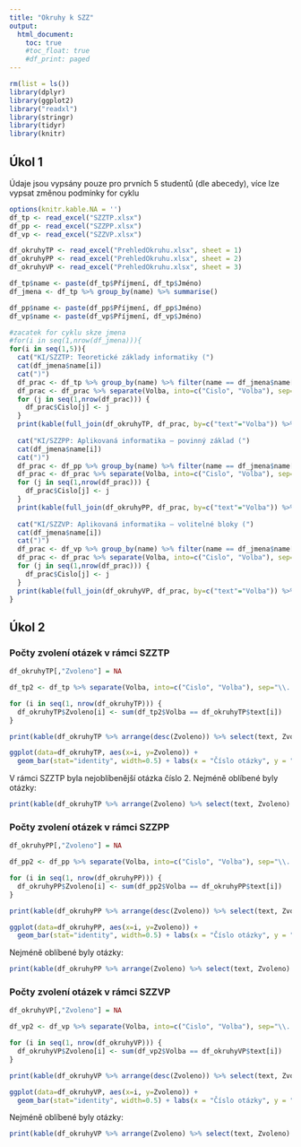 ```yaml
---
title: "Okruhy k SZZ"
output: 
  html_document:
    toc: true
    #toc_float: true
    #df_print: paged 
---
```


```r
rm(list = ls())
library(dplyr) 
library(ggplot2)
library("readxl")
library(stringr)
library(tidyr)
library(knitr)
```

## Úkol 1 

Údaje jsou vypsány pouze pro prvních 5 studentů (dle abecedy), více lze vypsat změnou podmínky for cyklu

```r
options(knitr.kable.NA = '')
df_tp <- read_excel("SZZTP.xlsx")
df_pp <- read_excel("SZZPP.xlsx")
df_vp <- read_excel("SZZVP.xlsx")

df_okruhyTP <- read_excel("PrehledOkruhu.xlsx", sheet = 1)
df_okruhyPP <- read_excel("PrehledOkruhu.xlsx", sheet = 2)
df_okruhyVP <- read_excel("PrehledOkruhu.xlsx", sheet = 3)

df_tp$name <- paste(df_tp$Příjmení, df_tp$Jméno)
df_jmena <- df_tp %>% group_by(name) %>% summarise()

df_pp$name <- paste(df_pp$Příjmení, df_pp$Jméno)
df_vp$name <- paste(df_vp$Příjmení, df_vp$Jméno)

#zacatek for cyklu skze jmena 
#for(i in seq(1,nrow(df_jmena))){
for(i in seq(1,5)){
  cat("KI/SZZTP: Teoretické základy informatiky (")
  cat(df_jmena$name[i]) 
  cat(")")
  df_prac <- df_tp %>% group_by(name) %>% filter(name == df_jmena$name[1]) %>% ungroup() %>% select(Volba)
  df_prac <- df_prac %>% separate(Volba, into=c("Cislo", "Volba"), sep="\\. ", convert = TRUE ) %>% arrange(Cislo) %>% distinct()
  for (j in seq(1,nrow(df_prac))) {
    df_prac$Cislo[j] <- j
  }
  print(kable(full_join(df_okruhyTP, df_prac, by=c("text"="Volba")) %>% relocate(Cislo, .before=i), col.names = NULL))
 
  cat("KI/SZZPP: Aplikovaná informatika – povinný základ (")
  cat(df_jmena$name[i])
  cat(")")
  df_prac <- df_pp %>% group_by(name) %>% filter(name == df_jmena$name[1]) %>% ungroup() %>% select(Volba)
  df_prac <- df_prac %>% separate(Volba, into=c("Cislo", "Volba"), sep="\\. ", convert = TRUE ) %>% arrange(Cislo) %>% distinct()
  for (j in seq(1,nrow(df_prac))) {
    df_prac$Cislo[j] <- j
  }
  print(kable(full_join(df_okruhyPP, df_prac, by=c("text"="Volba")) %>% relocate(Cislo, .before=i), col.names = NULL))
  
  cat("KI/SZZVP: Aplikovaná informatika – volitelné bloky (")
  cat(df_jmena$name[i])
  cat(")")
  df_prac <- df_vp %>% group_by(name) %>% filter(name == df_jmena$name[1]) %>% ungroup() %>% select(Volba)
  df_prac <- df_prac %>% separate(Volba, into=c("Cislo", "Volba"), sep="\\. ", convert = TRUE ) %>% arrange(Cislo) %>% distinct()
  for (j in seq(1,nrow(df_prac))) {
    df_prac$Cislo[j] <- j
  }
  print(kable(full_join(df_okruhyVP, df_prac, by=c("text"="Volba")) %>% relocate(Cislo, .before=i), col.names = NULL))
}

```

## Úkol 2

### Počty zvolení otázek v rámci SZZTP

```r
df_okruhyTP[,"Zvoleno"] = NA

df_tp2 <- df_tp %>% separate(Volba, into=c("Cislo", "Volba"), sep="\\. ", convert = TRUE )

for (i in seq(1, nrow(df_okruhyTP))) {
  df_okruhyTP$Zvoleno[i] <- sum(df_tp2$Volba == df_okruhyTP$text[i])
}

print(kable(df_okruhyTP %>% arrange(desc(Zvoleno)) %>% select(text, Zvoleno) , col.names = NULL))

ggplot(data=df_okruhyTP, aes(x=i, y=Zvoleno)) +
  geom_bar(stat="identity", width=0.5) + labs(x = "Číslo otázky", y = "Počet zvolení otázky", title = "Počty zvolení otázek v rámci SZZTP") 
```

V rámci SZZTP byla nejoblíbenější otázka číslo 2. Nejméně oblíbené byly otázky: 
```r
print(kable(df_okruhyTP %>% arrange(Zvoleno) %>% select(text, Zvoleno) %>% head(5) , col.names = NULL))
```

### Počty zvolení otázek v rámci SZZPP

```r
df_okruhyPP[,"Zvoleno"] = NA

df_pp2 <- df_pp %>% separate(Volba, into=c("Cislo", "Volba"), sep="\\. ", convert = TRUE )

for (i in seq(1, nrow(df_okruhyPP))) {
  df_okruhyPP$Zvoleno[i] <- sum(df_pp2$Volba == df_okruhyPP$text[i])
}

print(kable(df_okruhyPP %>% arrange(desc(Zvoleno)) %>% select(text, Zvoleno) , col.names = NULL))

ggplot(data=df_okruhyPP, aes(x=i, y=Zvoleno)) +
  geom_bar(stat="identity", width=0.5) + labs(x = "Číslo otázky", y = "Počet zvolení otázky", title = "Počty zvolení otázek v rámci SZZPP") 
```

Nejméně oblíbené byly otázky: 
```r
print(kable(df_okruhyPP %>% arrange(Zvoleno) %>% select(text, Zvoleno) %>% head(5) , col.names = NULL))
```

### Počty zvolení otázek v rámci SZZVP

```r
df_okruhyVP[,"Zvoleno"] = NA

df_vp2 <- df_vp %>% separate(Volba, into=c("Cislo", "Volba"), sep="\\. ", convert = TRUE )

for (i in seq(1, nrow(df_okruhyVP))) {
  df_okruhyVP$Zvoleno[i] <- sum(df_vp2$Volba == df_okruhyVP$text[i])
}

print(kable(df_okruhyVP %>% arrange(desc(Zvoleno)) %>% select(text, Zvoleno) , col.names = NULL))

ggplot(data=df_okruhyVP, aes(x=i, y=Zvoleno)) +
  geom_bar(stat="identity", width=0.5) + labs(x = "Číslo otázky", y = "Počet zvolení otázky", title = "Počty zvolení otázek v rámci SZZVP") 
```

Nejméně oblíbené byly otázky: 
```r
print(kable(df_okruhyVP %>% arrange(Zvoleno) %>% select(text, Zvoleno) %>% head(5) , col.names = NULL))
```